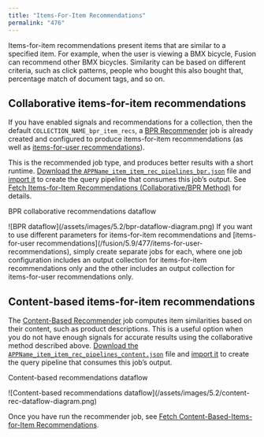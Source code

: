 ```yaml
---
title: "Items-For-Item Recommendations"
permalink: "476"
---
```


Items-for-item recommendations present items that are similar to a specified item. For example, when the user is viewing a BMX bicycle, Fusion can recommend other BMX bicycles. Similarity can be based on different criteria, such as click patterns, people who bought this also bought that, percentage match of document tags, and so on.

## Collaborative items-for-item recommendations

If you have enabled signals and recommendations for a collection, then the default `COLLECTION_NAME_bpr_item_recs`, a [BPR Recommender](/fusion/5.9/8805/bpr-recommender-jobs) job is already created and configured to produce items-for-item recommendations (as well as [items-for-user recommendations](/fusion/5.9/477/items-for-user)).

This is the recommended job type, and produces better results with a short runtime. [Download the `APPName_item_item_rec_pipelines_bpr.json`](/assets/attachments/pipelines/APPName_item_item_rec_pipelines_bpr.json) file and [import it](/how-to/0imnej/migrate-fusion-objects#import-objects-into-an-app) to create the query pipeline that consumes this job’s output. See [Fetch Items-for-Item Recommendations (Collaborative/BPR Method)](/how-to/3295/fetch-items-for-item-recommendations-collaborative-bpr-method) for details.

BPR collaborative recommendations dataflow

<Frame>![BPR dataflow](/assets/images/5.2/bpr-dataflow-diagram.png)</Frame>

<Tip>
If you want to use different parameters for items-for-item recommendations and [items-for-user recommendations](/fusion/5.9/477/items-for-user-recommendations), simply create separate jobs for each, where one job configuration includes an output collection for items-for-item recommendations only and the other includes an output collection for items-for-user recommendations only.
</Tip>


## Content-based items-for-item recommendations

The [Content-Based Recommender](/fusion/5.9/8807/content-based-recommender-jobs-experimental) job computes item similarities based on their content, such as product descriptions. This is a useful option when you do not have enough signals for accurate results using the collaborative method described above. [Download the `APPName_item_item_rec_pipelines_content.json`](/assets/attachments/pipelines/APPName_item_item_rec_pipelines_content.json) file and [import it](/how-to/0imnej/migrate-fusion-objects#import-objects-into-an-app) to create the query pipeline that consumes this job’s output.

Content-based recommendations dataflow

<Frame>![Content-based recommendations dataflow](/assets/images/5.2/content-rec-dataflow-diagram.png)</Frame>

Once you have run the recommender job, see [Fetch Content-Based-Items-for-Item Recommendations](/how-to/3299/fetch-items-for-item-recommendations-content-based-method).

